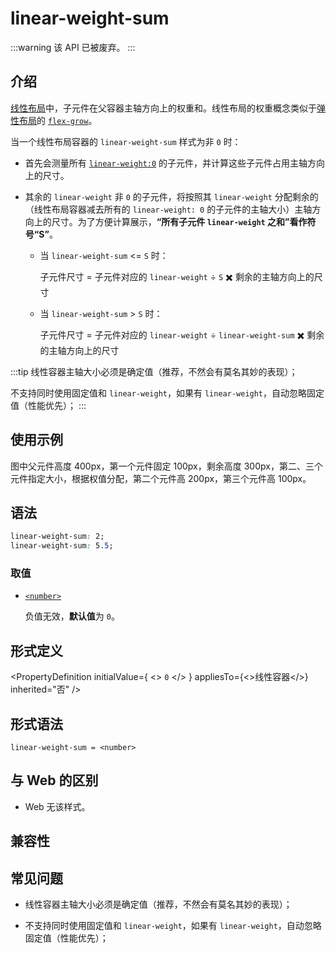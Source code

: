 
# <Deprecated /> linear-weight-sum

:::warning
该 API 已被废弃。
:::

## 介绍

[线性布局](guide/ui/layout/linear-layout.mdx)中，子元件在父容器主轴方向上的权重和。线性布局的权重概念类似于[弹性布局](guide/ui/layout/flexible-box-layout.mdx)的 [`flex-grow`](./flex-grow.mdx)。

当一个线性布局容器的 `linear-weight-sum` 样式为非 `0` 时：

- 首先会测量所有 [`linear-weight:0`](./linear-weight) 的子元件，并计算这些子元件占用主轴方向上的尺寸。
- 其余的 `linear-weight` 非 `0` 的子元件，将按照其 `linear-weight` 分配剩余的（线性布局容器减去所有的 `linear-weight: 0` 的子元件的主轴大小）主轴方向上的尺寸。为了方便计算展示，**“所有子元件 `linear-weight` 之和”看作符号“S”**。

  - 当 `linear-weight-sum` \<= `S` 时：

    子元件尺寸 = 子元件对应的 `linear-weight` ÷ `S` ✖️ 剩余的主轴方向上的尺寸

  - 当 `linear-weight-sum` \> `S` 时：

    子元件尺寸 = 子元件对应的 `linear-weight` ÷ `linear-weight-sum` ✖️ 剩余的主轴方向上的尺寸

:::tip
线性容器主轴大小必须是确定值（推荐，不然会有莫名其妙的表现）；

不支持同时使用固定值和 `linear-weight`，如果有 `linear-weight`，自动忽略固定值（性能优先）；
:::

## 使用示例

图中父元件高度 400px，第一个元件固定 100px，剩余高度 300px，第二、三个元件指定大小，根据权值分配，第二个元件高 200px，第三个元件高 100px。


<Go
  example="css-api"
  entry="src/linear-weight-sum"
  defaultFile="src/linear-weight-sum/App.tsx"
  img="/assets/doc/css/linear-weight-sum.png"
  defaultEntryFile="dist/linear-weight-sum.lynx.bundle"
  entry="src/linear-weight-sum"
/>

## 语法

```css
linear-weight-sum: 2;
linear-weight-sum: 5.5;
```

### 取值

- [`<number>`](api/css/data-type/number.mdx)

  负值无效，**默认值**为 `0`。

## 形式定义


<PropertyDefinition
  initialValue={
    <>
      <code>0</code>
    </>
  }
  appliesTo={<>线性容器</>}
  inherited="否"
/>

## 形式语法

```
linear-weight-sum = <number>
```

## 与 Web 的区别

- Web 无该样式。

## 兼容性


<LegacyCompatTable metadata="css/properties/linear-weight-sum" />

## 常见问题

- 线性容器主轴大小必须是确定值（推荐，不然会有莫名其妙的表现）；

- 不支持同时使用固定值和 `linear-weight`，如果有 `linear-weight`，自动忽略固定值（性能优先）；

